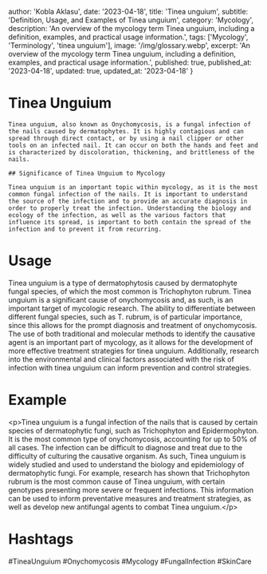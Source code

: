 
  author: 'Kobla Aklasu',
  date: '2023-04-18',
  title: 'Tinea unguium',
  subtitle: 'Definition, Usage, and Examples of Tinea unguium',
  category: 'Mycology',
  description: 'An overview of the mycology term Tinea unguium, including a definition, examples, and practical usage information.',
  tags: ['Mycology', 'Terminology', 'tinea unguium'],
  image: '/img/glossary.webp',
  excerpt: 'An overview of the mycology term Tinea unguium, including a definition, examples, and practical usage information.',
  published: true,
  published_at: '2023-04-18',
  updated: true,
  updated_at: '2023-04-18'
}




# Tinea Unguium
    
    Tinea unguium, also known as Onychomycosis, is a fungal infection of the nails caused by dermatophytes. It is highly contagious and can spread through direct contact, or by using a nail clipper or other tools on an infected nail. It can occur on both the hands and feet and is characterized by discoloration, thickening, and brittleness of the nails.
    
    ## Significance of Tinea Unguium to Mycology
    
    Tinea unguium is an important topic within mycology, as it is the most common fungal infection of the nails. It is important to understand the source of the infection and to provide an accurate diagnosis in order to properly treat the infection. Understanding the biology and ecology of the infection, as well as the various factors that influence its spread, is important to both contain the spread of the infection and to prevent it from recurring.

# Usage

Tinea unguium is a type of dermatophytosis caused by dermatophyte fungal species, of which the most common is Trichophyton rubrum. Tinea unguium is a significant cause of onychomycosis and, as such, is an important target of mycologic research. The ability to differentiate between different fungal species, such as T. rubrum, is of particular importance, since this allows for the prompt diagnosis and treatment of onychomycosis. The use of both traditional and molecular methods to identify the causative agent is an important part of mycology, as it allows for the development of more effective treatment strategies for tinea unguium. Additionally, research into the environmental and clinical factors associated with the risk of infection with tinea unguium can inform prevention and control strategies.

# Example

&lt;p&gt;Tinea unguium is a fungal infection of the nails that is caused by certain species of dermatophytic fungi, such as Trichophyton and Epidermophyton. It is the most common type of onychomycosis, accounting for up to 50% of all cases. The infection can be difficult to diagnose and treat due to the difficulty of culturing the causative organism. As such, Tinea unguium is widely studied and used to understand the biology and epidemiology of dermatophytic fungi. For example, research has shown that Trichophyton rubrum is the most common cause of Tinea unguium, with certain genotypes presenting more severe or frequent infections. This information can be used to inform preventative measures and treatment strategies, as well as develop new antifungal agents to combat Tinea unguium.&lt;/p&gt;

# Hashtags

#TineaUnguium #Onychomycosis #Mycology #FungalInfection #SkinCare

